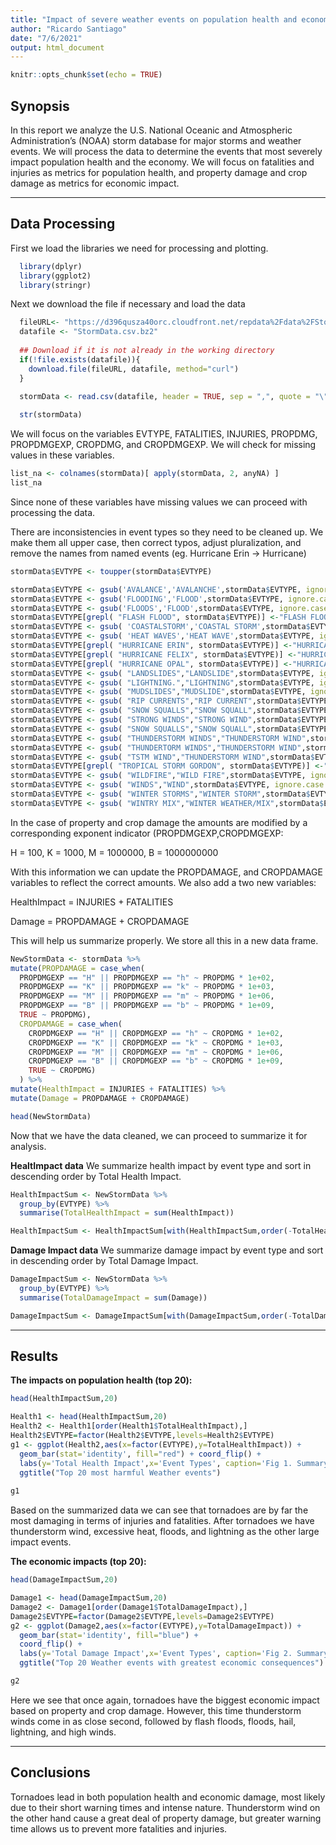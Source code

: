 ---
title: "Impact of severe weather events on population health and economy"
author: "Ricardo Santiago"
date: "7/6/2021"
output: html_document
---

```{r setup, include=FALSE}
knitr::opts_chunk$set(echo = TRUE)
```

## Synopsis

In this report we analyze the U.S. National Oceanic and Atmospheric Administration's (NOAA) storm database for major storms and weather events. 
We will process the data to determine the events that most severely impact population health and the economy. We will focus on fatalities and injuries as metrics for population health, and property damage and crop damage as metrics for economic impact.

---------------------------------------------------------------------

## Data Processing

First we load the libraries we need for processing and plotting.

```{r  }
  library(dplyr)
  library(ggplot2)
  library(stringr)

```

Next we download the file if necessary and load the data
```{r}
  fileURL<- "https://d396qusza40orc.cloudfront.net/repdata%2Fdata%2FStormData.csv.bz2"
  datafile <- "StormData.csv.bz2"
  
  ## Download if it is not already in the working directory
  if(!file.exists(datafile)){
    download.file(fileURL, datafile, method="curl")
  }
  
  stormData <- read.csv(datafile, header = TRUE, sep = ",", quote = "\"")

```

```{r}
  str(stormData)

```

We will focus on the variables EVTYPE, FATALITIES, INJURIES, PROPDMG, PROPDMGEXP, CROPDMG, and CROPDMGEXP. 
We will check for missing values in these variables.

```{r}
list_na <- colnames(stormData)[ apply(stormData, 2, anyNA) ]
list_na
```
Since none of these variables have missing values we can proceed with processing the data.

There are inconsistencies in event types so they need to be cleaned up.
We make them all upper case, then correct typos, adjust pluralization, and remove the names from named events (eg. Hurricane Erin -> Hurricane)

```{r}
stormData$EVTYPE <- toupper(stormData$EVTYPE)

stormData$EVTYPE <- gsub('AVALANCE','AVALANCHE',stormData$EVTYPE, ignore.case = T)
stormData$EVTYPE <- gsub('FLOODING','FLOOD',stormData$EVTYPE, ignore.case = T)
stormData$EVTYPE <- gsub('FLOODS','FLOOD',stormData$EVTYPE, ignore.case = T)
stormData$EVTYPE[grepl( "FLASH FLOOD", stormData$EVTYPE)] <-"FLASH FLOOD"
stormData$EVTYPE <- gsub( 'COASTALSTORM','COASTAL STORM',stormData$EVTYPE, ignore.case = T)
stormData$EVTYPE <- gsub( 'HEAT WAVES','HEAT WAVE',stormData$EVTYPE, ignore.case = T)
stormData$EVTYPE[grepl( "HURRICANE ERIN", stormData$EVTYPE)] <-"HURRICANE"
stormData$EVTYPE[grepl( "HURRICANE FELIX", stormData$EVTYPE)] <-"HURRICANE"
stormData$EVTYPE[grepl( "HURRICANE OPAL", stormData$EVTYPE)] <-"HURRICANE"
stormData$EVTYPE <- gsub( "LANDSLIDES","LANDSLIDE",stormData$EVTYPE, ignore.case = T)
stormData$EVTYPE <- gsub( "LIGHTNING.","LIGHTNING",stormData$EVTYPE, ignore.case = T)
stormData$EVTYPE <- gsub( "MUDSLIDES","MUDSLIDE",stormData$EVTYPE, ignore.case = T)
stormData$EVTYPE <- gsub( "RIP CURRENTS","RIP CURRENT",stormData$EVTYPE, ignore.case = T)
stormData$EVTYPE <- gsub( "SNOW SQUALLS","SNOW SQUALL",stormData$EVTYPE, ignore.case = T)
stormData$EVTYPE <- gsub( "STRONG WINDS","STRONG WIND",stormData$EVTYPE, ignore.case = T)
stormData$EVTYPE <- gsub( "SNOW SQUALLS","SNOW SQUALL",stormData$EVTYPE, ignore.case = T)
stormData$EVTYPE <- gsub( "THUNDERSTORM WINDS","THUNDERSTORM WIND",stormData$EVTYPE, ignore.case = T)
stormData$EVTYPE <- gsub( "THUNDERTORM WINDS","THUNDERSTORM WIND",stormData$EVTYPE, ignore.case = T)
stormData$EVTYPE <- gsub( "TSTM WIND","THUNDERSTORM WIND",stormData$EVTYPE, ignore.case = T)
stormData$EVTYPE[grepl( "TROPICAL STORM GORDON", stormData$EVTYPE)] <-"TROPICAL STORM"
stormData$EVTYPE <- gsub( "WILDFIRE","WILD FIRE",stormData$EVTYPE, ignore.case = T)
stormData$EVTYPE <- gsub( "WINDS","WIND",stormData$EVTYPE, ignore.case = T)
stormData$EVTYPE <- gsub( "WINTER STORMS","WINTER STORM",stormData$EVTYPE, ignore.case = T)
stormData$EVTYPE <- gsub( "WINTRY MIX","WINTER WEATHER/MIX",stormData$EVTYPE, ignore.case = T)
```

In the case of property and crop damage the amounts are modified by a corresponding exponent indicator (PROPDMGEXP,CROPDMGEXP:


H = 100, K = 1000, M = 1000000, B = 1000000000

With this information we can update the PROPDAMAGE, and CROPDAMAGE variables to reflect the correct amounts.
We also add a two new variables:

  HealthImpact = INJURIES + FATALITIES 
  
  Damage = PROPDAMAGE + CROPDAMAGE
  
This will help us summarize properly. We store all this in a new data frame.

```{r}
NewStormData <- stormData %>% 
mutate(PROPDAMAGE = case_when(
  PROPDMGEXP == "H" || PROPDMGEXP == "h" ~ PROPDMG * 1e+02,
  PROPDMGEXP == "K" || PROPDMGEXP == "k" ~ PROPDMG * 1e+03,
  PROPDMGEXP == "M" || PROPDMGEXP == "m" ~ PROPDMG * 1e+06,
  PROPDMGEXP == "B" || PROPDMGEXP == "b" ~ PROPDMG * 1e+09,
  TRUE ~ PROPDMG),
  CROPDAMAGE = case_when(
    CROPDMGEXP == "H" || CROPDMGEXP == "h" ~ CROPDMG * 1e+02,
    CROPDMGEXP == "K" || CROPDMGEXP == "k" ~ CROPDMG * 1e+03,
    CROPDMGEXP == "M" || CROPDMGEXP == "m" ~ CROPDMG * 1e+06,
    CROPDMGEXP == "B" || CROPDMGEXP == "b" ~ CROPDMG * 1e+09,
    TRUE ~ CROPDMG)
  ) %>% 
mutate(HealthImpact = INJURIES + FATALITIES) %>%
mutate(Damage = PROPDAMAGE + CROPDAMAGE)

head(NewStormData)

```

Now that we have the data cleaned, we can proceed to summarize it for analysis.

**HealtImpact data**
We summarize health impact by event type and sort in descending order by Total Health Impact.
```{r}
HealthImpactSum <- NewStormData %>%
  group_by(EVTYPE) %>%
  summarise(TotalHealthImpact = sum(HealthImpact))

HealthImpactSum <- HealthImpactSum[with(HealthImpactSum,order(-TotalHealthImpact)),]
```

**Damage Impact data**
We summarize damage impact by event type and sort in descending order by Total Damage Impact.
```{r}

DamageImpactSum <- NewStormData %>%
  group_by(EVTYPE) %>%
  summarise(TotalDamageImpact = sum(Damage))

DamageImpactSum <- DamageImpactSum[with(DamageImpactSum,order(-TotalDamageImpact)),]
```

---------------------------------------------------------------------

## Results
**The impacts on population health (top 20):**
```{r}
head(HealthImpactSum,20)
```

```{r}

Health1 <- head(HealthImpactSum,20)
Health2 <- Health1[order(Health1$TotalHealthImpact),]
Health2$EVTYPE=factor(Health2$EVTYPE,levels=Health2$EVTYPE)
g1 <- ggplot(Health2,aes(x=factor(EVTYPE),y=TotalHealthImpact)) + 
  geom_bar(stat='identity', fill="red") + coord_flip() + 
  labs(y='Total Health Impact',x='Event Types', caption='Fig 1. Summary of Weather Event Health Impacts') +
  ggtitle("Top 20 most harmful Weather events")
  
g1
```

Based on the summarized data we can see that tornadoes are by far the most damaging in terms
of injuries and fatalities. After tornadoes we have thunderstorm wind, excessive heat, floods, 
and lightning as the other large impact events.


**The economic impacts (top 20):**
```{r}
head(DamageImpactSum,20)
```

```{r}
Damage1 <- head(DamageImpactSum,20)
Damage2 <- Damage1[order(Damage1$TotalDamageImpact),]
Damage2$EVTYPE=factor(Damage2$EVTYPE,levels=Damage2$EVTYPE)
g2 <- ggplot(Damage2,aes(x=factor(EVTYPE),y=TotalDamageImpact)) + 
  geom_bar(stat='identity', fill="blue") + 
  coord_flip() + 
  labs(y='Total Damage Impact',x='Event Types', caption='Fig 2. Summary of Weather Event Economic Impacts') +
  ggtitle("Top 20 Weather events with greatest economic consequences")

g2
```

Here we see that once again, tornadoes have the biggest economic impact based on 
property and crop damage. However, this time thunderstorm winds come in as close 
second, followed by flash floods, floods, hail, lightning, and high winds.

---------------------------------------------------------------------
## Conclusions
Tornadoes lead in both population health and economic damage, most likely due to 
their short warning times and intense nature. Thunderstorm wind on the other hand 
cause a great deal of property damage, but greater warning time allows us to 
prevent more fatalities and injuries. 
